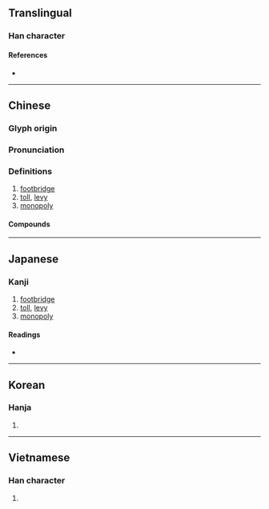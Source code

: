 {{character info/new}}
==Translingual==

===Han character===
{{Han char|rn=75|rad=木|as=10|sn=14|four=44914|canj=DOBG|ids=⿰木隺}}

====References====
* {{Han ref|kx=0544.270|dkj=15283|dj=0932.100|hdz=21270.120|uh=69B7|ud=27063|bh=BA65|bd=47717}}

----

==Chinese==
{{zh-forms}}

===Glyph origin===
{{Han etym}}

===Pronunciation===
{{zh-pron
|m=què
|m-s=
|c=kok3
|c-t=
|g=
|h=pfs=
|j=
|mb=
|md=
|mn=
|mn-t=
|w=
|x=
|mc=y
|oc=y
|ma=
|cat=n
}}

===Definitions===
{{zh-hanzi}}

# [[footbridge]]
# [[toll]], [[levy]]
# [[monopoly]]

====Compounds====
{{zh-der|利榷|商榷|官榷|拘榷|辜榷|酒榷|酤榷}}

----

==Japanese==

===Kanji===
{{ja-kanji|grade=|rs=木10}}

# [[footbridge]]
# [[toll]], [[levy]]
# [[monopoly]]

====Readings====
* {{ja-readings|on=かく, こう, きょう}}

----

==Korean==

===Hanja===
{{ko-hanja|hangeul=교|eumhun=|rv=gyo|mr=kyo|y=kyo}}

# {{rfdef|ko|sort=木10}}

----

==Vietnamese==

===Han character===
{{vi-hantu|[[dác]], [[các]]|rs=木10}}

# {{rfdef|vi|sort=木10}}